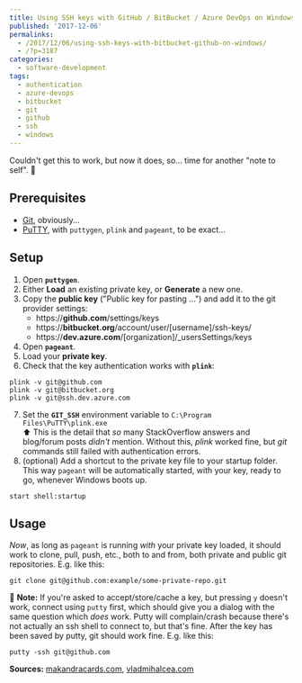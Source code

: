 ---
title: Using SSH keys with GitHub / BitBucket / Azure DevOps on Windows
published: '2017-12-06'
permalinks:
  - /2017/12/06/using-ssh-keys-with-bitbucket-github-on-windows/
  - /?p=3187
categories:
  - software-development
tags:
  - authentication
  - azure-devops
  - bitbucket
  - git
  - github
  - ssh
  - windows
---

Couldn't get this to work, but now it does, so... time for another "note to self". 🙂

## Prerequisites

- [Git](https://git-scm.com/downloads), obviously...
- [PuTTY](http://www.putty.org), with `puttygen`, `plink` and `pageant`, to be exact...

## Setup

1. Open <b>`puttygen`</b>.
2. Either <b>Load</b> an existing private key, or <b>Generate</b> a new one.
3. Copy the <b>public key</b> ("Public key for pasting ...") and add it to the git provider settings:
   - https://<b>github.com</b>/settings/keys
   - https://<b>bitbucket.org</b>/account/user/[username]/ssh-keys/
   - https://<b>dev.azure.com</b>/[organization]/\_usersSettings/keys
4. Open <b>`pageant`</b>.
5. Load your <b>private key</b>.
6. Check that the key authentication works with <b>`plink`</b>:

```dos
plink -v git@github.com
plink -v git@bitbucket.org
plink -v git@ssh.dev.azure.com
```

7. Set the <b>`GIT_SSH`</b> environment variable to <code>C:\Program Files\PuTTY\plink.exe</code>  
   ⬆ This is the detail that <em>so</em> many StackOverflow answers and blog/forum
   posts <em>didn't</em> mention. Without this, <var>plink</var> worked fine,
   but <var>git</var> commands still failed with authentication errors.
8. (optional) Add a shortcut to the private key file to your startup folder.
   This way `pageant` will be automatically started, with your key,
   ready to go, whenever Windows boots up.

```dos
start shell:startup
```

## Usage

_Now_, as long as `pageant` is running _with_ your
private key loaded, it should work to clone, pull, push, etc., both to and from,
both private and public git repositories. E.g. like this:

```dos
git clone git@github.com:example/some-private-repo.git
```

📝 **Note:** If you're asked to accept/store/cache a key, but pressing `y` doesn't
work, connect using `putty` first, which should give you a dialog with the same question
which _does_ work. Putty will complain/crash because there's not actually
an ssh shell to connect to, but that's fine. After the key has been saved by putty,
git should work fine. E.g. like this:

```dos
putty -ssh git@github.com
```

**Sources:** <a href="https://makandracards.com/makandra/1303-how-to-use-git-on-windows-with-putty">makandracards.com</a>, <a href="https://vladmihalcea.com/tutorials/git/windows-git-ssh-authentication-to-github/">vladmihalcea.com</a>
